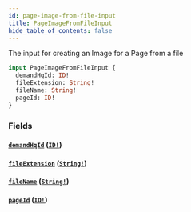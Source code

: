 ```yaml
---
id: page-image-from-file-input
title: PageImageFromFileInput
hide_table_of_contents: false
---
```



The input for creating an Image for a Page from a file

```graphql
input PageImageFromFileInput {
  demandHqId: ID!
  fileExtension: String!
  fileName: String!
  pageId: ID!
}
```


### Fields

#### [`demandHqId`](#) ([`ID!`](/developers/demandhq-apis/demand-api/graphql/reference/scalars/id))




#### [`fileExtension`](#) ([`String!`](/developers/demandhq-apis/demand-api/graphql/reference/scalars/string))




#### [`fileName`](#) ([`String!`](/developers/demandhq-apis/demand-api/graphql/reference/scalars/string))




#### [`pageId`](#) ([`ID!`](/developers/demandhq-apis/demand-api/graphql/reference/scalars/id))






